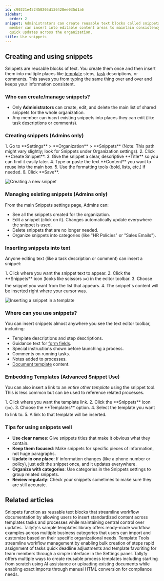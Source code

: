 ```yaml
---
id: c90221e452450205d136428ee035d1a6
sidebar:
  order: 2
snippet: Administrators can create reusable text blocks called snippets that any team
  member can insert into editable content areas to maintain consistency and enable
  quick updates across the organization.
title: Use snippets
---
```



## Creating and using snippets

Snippets are reusable blocks of text. You create them once and then insert them into multiple places like [template](/products/pro/documenting/templates/) steps, [task](/products/pro/tracking-and-tasks/tasks/) descriptions, or comments. This saves you from typing the same thing over and over and keeps your information consistent.

### Who can create/manage snippets?
- Only **Administrators** can create, edit, and delete the main list of shared snippets for the whole organization.
- Any member can *insert* existing snippets into places they can edit (like task descriptions or comments).

### Creating snippets (Admins only)

<Steps>
1. Go to **Settings** > **Organization** > **Snippets** (Note: This path might vary slightly; look for Snippets under Organization settings).
2. Click **Create Snippet**.
3. Give the snippet a clear, descriptive **Title** so you can find it easily later.
4. Type or paste the text **Content** you want to reuse into the main box.
5. Use the formatting tools (bold, lists, etc.) if needed.
6. Click **Save**.
</Steps>

![Creating a new snippet](https://screenshots.tallyfy.com/tallyfy%2Fpro%2Fdesktop-light-create-snippet1701483433378.png)

### Managing existing snippets (Admins only)

From the main Snippets settings page, Admins can:
- See all the snippets created for the organization.
- Edit a snippet (click on it). Changes automatically update everywhere the snippet is used.
- Delete snippets that are no longer needed.
- Organize snippets into categories (like "HR Policies" or "Sales Emails").

### Inserting snippets into text

Anyone editing text (like a task description or comment) can insert a snippet:

<Steps>
1. Click where you want the snippet text to appear.
2. Click the **Snippets** icon (looks like scissors ✂️) in the editor toolbar.
3. Choose the snippet you want from the list that appears.
4. The snippet's content will be inserted right where your cursor was.
</Steps>

![Inserting a snippet in a template](https://screenshots.tallyfy.com/tallyfy%2Fpro%2Fdesktop-light-insert-snippet-in-template-example.png)

### Where can you use snippets?

You can insert snippets almost anywhere you see the text editor toolbar, including:

- Template descriptions and step descriptions.
- Guidance text for [form fields](/products/pro/tracking-and-tasks/tasks/what-are-form-fields-in-tallyfy/).
- Special instructions shown before launching a process.
- Comments on running tasks.
- Notes added to processes.
- [Document template](/products/pro/documenting/documents/) content.

### Embedding Templates (Advanced Snippet Use)

You can also insert a link to an *entire other template* using the snippet tool. This is less common but can be used to reference related processes.

<Steps>
1. Click where you want the template link.
2. Click the **Snippets** icon (✂️).
3. Choose the **Templates** option.
4. Select the template you want to link to.
5. A link to that template will be inserted.
</Steps>

### Tips for using snippets well

- **Use clear names**: Give snippets titles that make it obvious what they contain.
- **Keep them focused**: Make snippets for specific pieces of information, not huge paragraphs.
- **Update in one place**: If information changes (like a phone number or policy), just edit the snippet once, and it updates everywhere.
- **Organize with categories**: Use categories in the Snippets settings to group related snippets.
- **Review regularly**: Check your snippets sometimes to make sure they are still accurate.


## Related articles
<CardGrid>
<LinkTitleCard header="<b>Templates > Snippets</b>" href="/products/pro/documenting/templates/snippets/" > Snippets function as reusable text blocks that streamline workflow documentation by allowing users to insert standardized content across templates tasks and processes while maintaining central control over updates. </LinkTitleCard>
<LinkTitleCard header="<b>Templates > Sample templates</b>" href="/products/pro/documenting/templates/how-can-i-access-tallyfys-sample-templates/" > Tallyfy's sample templates library offers ready-made workflow examples across multiple business categories that users can import and customize based on their specific organizational needs. </LinkTitleCard>
<LinkTitleCard header="<b>Templates > Template Tools</b>" href="/products/pro/documenting/templates/how-can-power-tools-enhance-my-tallyfy-experience/" > Template Tools streamline workflow management by enabling bulk creation of steps rapid assignment of tasks quick deadline adjustments and template favoriting for team members through a simple interface in the Settings panel. </LinkTitleCard>
<LinkTitleCard header="<b>Templates > Create a template</b>" href="/products/pro/documenting/templates/create-template/" > Tallyfy offers multiple ways to create reusable process templates including starting from scratch using AI assistance or uploading existing documents while enabling exact imports through manual HTML conversion for compliance needs. </LinkTitleCard>
</CardGrid>